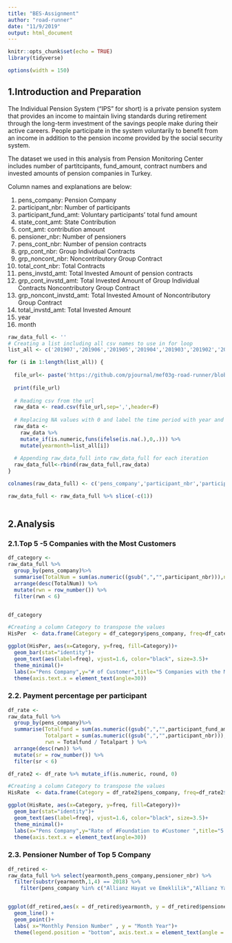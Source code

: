 ---
title: "BES-Assignment"
author: "road-runner"
date: "11/9/2019"
output: html_document
---

```{r setup, include=FALSE}
knitr::opts_chunk$set(echo = TRUE)
library(tidyverse)
```

```{r set-options, echo=FALSE, cache=FALSE, warning=FALSE}
options(width = 150)
```


## 1.Introduction and Preparation

The Individual Pension System (“IPS” for short) is a private pension system that provides an income to maintain living standards during retirement through the long-term investment of the savings people make during their active careers. People participate in the system voluntarily to benefit from an income in addition to the pension income provided by the social security system.

The dataset we used in this analysis from Pension Monitoring Center includes number of partitcipants, fund_amount, contract numbers and invested amounts of pension companies in Turkey.

Column names and explanations are below:

<ol type = "1">
<li>pens_company: Pension Company</li>
<li>participant_nbr: Number of participants</li>
<li>participant_fund_amt: Voluntary participants' total fund amount</li>
<li>state_cont_amt: State Contribution</li>
<li>cont_amt: contribution amount</li>
<li>pensioner_nbr: Number of pensioners</li>
<li>pens_cont_nbr: Number of pension contracts</li>
<li>grp_cont_nbr: Group Individual Contracts </li>
<li>grp_noncont_nbr: Noncontributory Group Contract</li>
<li>total_cont_nbr: Total Contracts</li>
<li>pens_invstd_amt: Total Invested Amount of pension contracts</li>
<li>grp_cont_invstd_amt: Total Invested Amount of Group Individual Contracts Noncontributory Group Contract</li>
<li>grp_noncont_invstd_amt: Total Invested Amount of Noncontributory Group Contract</li>
<li>total_invstd_amt: Total Invested Amount</li>
<li>year</li>
<li>month</li>
</ol>


```{r download, warning=FALSE}
raw_data_full <- ''
# Creating a list including all csv names to use in for loop
list_all <- c('201907','201906','201905','201904','201903','201902','201901','201812','201811','201810','201809','201808','201807','201806','201805','201804','201803','201802','201801','201712','201711','201710','201709','201708')

for (i in 1:length(list_all)) {
    
  file_url<- paste('https://github.com/pjournal/mef03g-road-runner/blob/master/BES-DATA/', list_all[i],'.csv?raw=true', sep='')
  
  print(file_url)
  
  # Reading csv from the url
  raw_data <- read.csv(file_url,sep=',',header=F)
  
  # Replacing NA values with 0 and label the time period with year and month, so when data is merged the data there won't be any confusion.
  raw_data <- 
    raw_data %>%
    mutate_if(is.numeric,funs(ifelse(is.na(.),0,.))) %>% 
    mutate(yearmonth=list_all[i])
  
  # Appending raw_data_full into raw_data_full for each iteration
  raw_data_full<-rbind(raw_data_full,raw_data)
} 

colnames(raw_data_full) <- c('pens_company','participant_nbr','participant_fund_amt','state_cont_amt','cont_amt','pensioner_nbr','pens_cont_nbr','grp_cont_nbr','grp_noncont_nbr','total_cont_nbr','pens_invstd_amt','grp_cont_invstd_amt','grp_noncont_invstd_amt','total_invstd_amt','yearmonth')

raw_data_full <- raw_data_full %>% slice(-c(1))
  

```



## 2.Analysis


### 2.1.Top 5 -5 Companies with the Most Customers

```{r customer}
df_category <-
raw_data_full %>%
  group_by(pens_company)%>%
  summarise(TotalNum = sum(as.numeric((gsub(",","",participant_nbr))),na.rm = T)) %>%
  arrange(desc(TotalNum)) %>%
  mutate(rwn = row_number()) %>%
  filter(rwn < 6)


df_category

#Creating a column Category to transpose the values
HisPer  <- data.frame(Category = df_category$pens_company, freq=df_category$TotalNum)

ggplot(HisPer, aes(x=Category, y=freq, fill=Category))+
  geom_bar(stat="identity")+
  geom_text(aes(label=freq), vjust=1.6, color="black", size=3.5)+
  theme_minimal()+
  labs(x="Pens Company",y="# of Customer",title="5 Companies with the Most Customers",fill="Company")+
  theme(axis.text.x = element_text(angle=30))

```




### 2.2. Payment percentage per participant

```{r rate}
df_rate <-
raw_data_full %>%
  group_by(pens_company)%>%
  summarise(Totalfund = sum(as.numeric((gsub(",","",participant_fund_amt))),na.rm = T),
            Totalpart = sum(as.numeric((gsub(",","",participant_nbr))),na.rm = T),
            rwn = Totalfund / Totalpart ) %>%
  arrange(desc(rwn)) %>%
  mutate(sr = row_number()) %>%
  filter(sr < 6)

df_rate2 <- df_rate %>% mutate_if(is.numeric, round, 0)

#Creating a column Category to transpose the values
HisRate  <- data.frame(Category = df_rate2$pens_company, freq=df_rate2$rwn)

ggplot(HisRate, aes(x=Category, y=freq, fill=Category))+
  geom_bar(stat="identity")+
  geom_text(aes(label=freq), vjust=1.6, color="black", size=3.5)+
  theme_minimal()+
  labs(x="Pens Company",y="Rate of #Foundation to #Customer ",title="5 Companies with the Most Rate of Foundation to Customers",fill="Company")+
  theme(axis.text.x = element_text(angle=30))


```



### 2.3. Pensioner Number of Top 5 Company

```{r retired}
df_retired <- 
raw_data_full %>% select(yearmonth,pens_company,pensioner_nbr) %>% 
  filter(substr(yearmonth,1,4) == 2018) %>%
    filter(pens_company %in% c("Allianz Hayat ve Emeklilik","Allianz Ya?am ve Emeklilik","Avivasa Emeklilik ve Hayat","Fiba Emeklilik ve Hayat","Groupama Emeklilik"))


ggplot(df_retired,aes(x = df_retired$yearmonth, y = df_retired$pensioner_nbr, group=pens_company, colour=pens_company)) + 
  geom_line() + 
  geom_point()+
  labs( x="Monthly Pension Number" , y = "Month Year")+ 
  theme(legend.position = "bottom", axis.text.x = element_text(angle = 60, vjust = 0.5, hjust = 0, size = 10))

```
